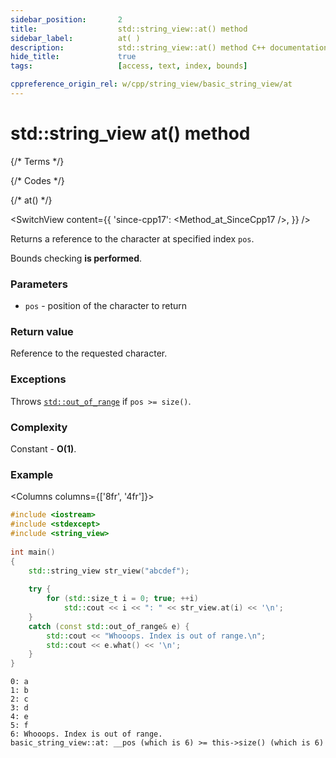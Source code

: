 ```yaml
---
sidebar_position:		2
title:					std::string_view::at() method
sidebar_label:			at( )
description:			std::string_view::at() method C++ documentation
hide_title:				true
tags:					[access, text, index, bounds]

cppreference_origin_rel: w/cpp/string_view/basic_string_view/at
---
```


# std::string_view at() method


{/* Terms */}

{/* Codes */}

{/* at() */}

<SwitchView content={{
	'since-cpp17': <Method_at_SinceCpp17 />,
}} />

Returns a <Tooltip title={Term_ContAlias_Reference}>reference</Tooltip> to the character at specified index `pos`.

Bounds checking **is performed**.

### Parameters

- `pos` - position of the character to return

### Return value

Reference to the requested character.

### Exceptions

Throws [`std::out_of_range`](#) if `pos >= size()`.

### Complexity

Constant - **O(1)**.

### Example

<Columns columns={['8fr', '4fr']}>
<div>

```cpp
#include <iostream>
#include <stdexcept>
#include <string_view>
 
int main()
{
    std::string_view str_view("abcdef");
 
    try {
        for (std::size_t i = 0; true; ++i)
            std::cout << i << ": " << str_view.at(i) << '\n';
    }
    catch (const std::out_of_range& e) {
        std::cout << "Whooops. Index is out of range.\n";
        std::cout << e.what() << '\n';
    }
}
```

</div>
<div>

```plaintext title="Possible output"
0: a
1: b
2: c
3: d
4: e
5: f
6: Whooops. Index is out of range.
basic_string_view::at: __pos (which is 6) >= this->size() (which is 6)
```

</div>
</Columns>
